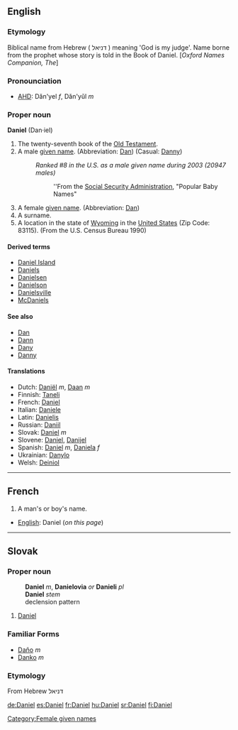 ==English==
{{Bible|27|Ezekiel|Hosea}}

===Etymology===
Biblical name from Hebrew ( דניאל ) meaning 'God is my judge'. Name borne from the prophet whose story is told in the Book of Daniel. [''Oxford Names Companion, The'']

===Pronounciation===
*[[AHD]]: Dăn'yel ''f'', Dăn'yŭl ''m''

===Proper noun===
'''Daniel''' (Dan&middot;iel)

# The twenty-seventh book of the [[Old Testament]].
#A male [[given name]]. (Abbreviation: [[Dan]]) (Casual: [[Danny]])
#:''Ranked #8 in the U.S. as a male given name during 2003 (20947 males)''
#::''From the [http://www.ssa.gov Social Security Administration], "Popular Baby Names"
#A female [[given name]]. (Abbreviation: [[Dan]])
#A surname.
#A location in the state of [[Wyoming]] in the [[United States]] (Zip Code: 83115). (From the U.S. Census Bureau 1990)

[[Category:Female given names]]

====Derived terms====
*[[Daniel Island]]
*[[Daniels]]
*[[Danielsen]]
*[[Danielson]]
*[[Danielsville]]
*[[McDaniels]]

====See also====
*[[Dan]]
*[[Dann]]
*[[Dany]]
*[[Danny]]

====Translations====
*Dutch: [[Daniël]] ''m'', [[Daan]] ''m''
*Finnish: [[Taneli]]
*French: [[Daniel]]
*Italian: [[Daniele]]
*Latin: [[Danielis]]
*Russian: [[Daniil]]
*Slovak: [[Daniel#Slovak|Daniel]] ''m''
*Slovene: [[Daniel]], [[Danijel]]
*Spanish: [[Daniel]] ''m'', [[Daniela]] ''f''
*Ukrainian: [[Danylo]]
*Welsh: [[Deiniol]]
----

==French==

#A man's or boy's name.

*[[English]]: Daniel (''on this page'')
----

==Slovak==
===Proper noun===
:'''Daniel''' ''m'', '''Danielovia''' ''or'' '''Danieli''' ''pl''
:'''Daniel''' ''stem''
:declension pattern {{chlap}}
# [[Daniel#English|Daniel]]
===Familiar Forms===
* [[Daňo]] ''m''
* [[Danko]] ''m''
===Etymology===
From Hebrew דניאל

[[de:Daniel]]
[[es:Daniel]]
[[fr:Daniel]]
[[hu:Daniel]]
[[sr:Daniel]]
[[fi:Daniel]]